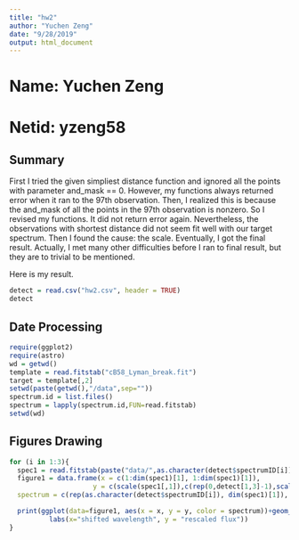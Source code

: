 ```yaml
---
title: "hw2"
author: "Yuchen Zeng"
date: "9/28/2019"
output: html_document
---
```


# Name: Yuchen Zeng
# Netid: yzeng58

## Summary
First I tried the given simpliest distance function and ignored all the points with parameter and_mask == 0. However, my functions always returned error when it ran to the 97th observation. Then, I realized this is because the and_mask of all the points in the 97th observation is nonzero. So I revised my functions. It did not return error again. Nevertheless, the observations with shortest distance did not seem fit well with our target spectrum. Then I found the cause: the scale. Eventually, I got the final result. Actually, I met many other difficulties before I ran to final result, but they are to trivial to be mentioned. 

Here is my result.

```r
detect = read.csv("hw2.csv", header = TRUE)
detect
```

## Date Processing

```r
require(ggplot2)
require(astro)
wd = getwd()
template = read.fitstab("cB58_Lyman_break.fit")
target = template[,2]
setwd(paste(getwd(),"/data",sep=""))
spectrum.id = list.files()
spectrum = lapply(spectrum.id,FUN=read.fitstab)
setwd(wd)
```

## Figures Drawing
```r
for (i in 1:3){
  spec1 = read.fitstab(paste("data/",as.character(detect$spectrumID[i]),sep=""))
  figure1 = data.frame(x = c(1:dim(spec1)[1], 1:dim(spec1)[1]), 
                     y = c(scale(spec1[,1]),c(rep(0,detect[1,3]-1),scale(target),rep(0,dim(spec1)[1]-length(target)-detect[1,3]+1))),
  spectrum = c(rep(as.character(detect$spectrumID[i]), dim(spec1)[1]), rep("cB58_Lyman_break.fit", dim(spec1)[1])))

  print(ggplot(data=figure1, aes(x = x, y = y, color = spectrum))+geom_line()+
          labs(x="shifted wavelength", y = "rescaled flux"))
}
```


